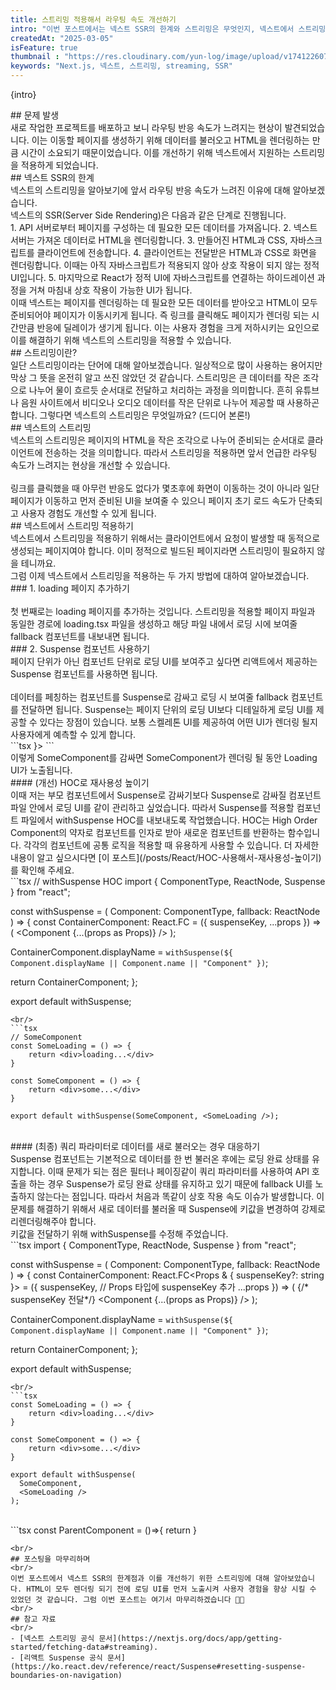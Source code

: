 ```yaml
---
title: 스트리밍 적용해서 라우팅 속도 개선하기
intro: "이번 포스트에서는 넥스트 SSR의 한계와 스트리밍은 무엇인지, 넥스트에서 스트리밍을 적용하는 방법에 대해서 알아보도록 하겠습니다."
createdAt: "2025-03-05"
isFeature: true
thumbnail : "https://res.cloudinary.com/yun-log/image/upload/v1741226078/24.next-streaming/jjisjavsbdmycbvkpiab.jpg"
keywords: "Next.js, 넥스트, 스트리밍, streaming, SSR"
---
```

<p>{intro}</p>
<Spacing size="lg" />
## 문제 발생
<br/>
새로 작업한 프로젝트를 배포하고 보니 라우팅 반응 속도가 느려지는 현상이 발견되었습니다. 이는 이동할 페이지를 생성하기 위해 데이터를 불러오고 HTML을 렌더링하는 만큼 시간이 소요되기 때문이었습니다. 이를 개선하기 위해 넥스트에서 지원하는 스트리밍을 적용하게 되었습니다.
<br/>
## 넥스트 SSR의 한계
<br/>
넥스트의 스트리밍을 알아보기에 앞서 라우팅 반응 속도가 느려진 이유에 대해 알아보겠습니다.
<br/>
넥스트의 SSR(Server Side Rendering)은 다음과 같은 단계로 진행됩니다.
<br/>
1. API 서버로부터 페이지를 구성하는 데 필요한 모든 데이터를 가져옵니다.
2. 넥스트 서버는 가져온 데이터로 HTML을 렌더링합니다.
3. 만들어진 HTML과 CSS, 자바스크립트를 클라이언트에 전송합니다.
4. 클라이언트는 전달받은 HTML과 CSS로 화면을 렌더링합니다. 이때는 아직 자바스크립트가 적용되지 않아 상호 작용이 되지 않는 정적 UI입니다.
5. 마지막으로 React가 정적 UI에 자바스크립트를 연결하는 하이드레이션 과정을 거쳐 마침내 상호 작용이 가능한 UI가 됩니다.
<br/>
이때 넥스트는 페이지를 렌더링하는 데 필요한 모든 데이터를 받아오고 HTML이 모두 준비되어야 페이지가 이동시키게 됩니다. 즉 링크를 클릭해도 페이지가 렌더링 되는 시간만큼 반응에 딜레이가 생기게 됩니다. 이는 사용자 경험을 크게 저하시키는 요인으로 이를 해결하기 위해 넥스트의 스트리밍을 적용할 수 있습니다.
<br/>
## 스트리밍이란?
<br/>
일단 스트리밍이라는 단어에 대해 알아보겠습니다. 일상적으로 많이 사용하는 용어지만 막상 그 뜻을 온전히 알고 쓰진 않았던 것 같습니다.
스트리밍은 큰 데이터를 작은 조각으로 나누어 물이 흐르듯 순서대로 전달하고 처리하는 과정을 의미합니다. 흔히 유튜브나 음원 사이트에서 비디오나 오디오 데이터를 작은 단위로 나누어 제공할 때 사용하곤 합니다. 그렇다면 넥스트의 스트리밍은 무엇일까요? (드디어 본론!)
<br/>
## 넥스트의 스트리밍
<br/>
넥스트의 스트리밍은 페이지의 HTML을 작은 조각으로 나누어 준비되는 순서대로 클라이언트에 전송하는 것을 의미합니다. 따라서 스트리밍을 적용하면 앞서 언급한 라우팅 속도가 느려지는 현상을 개선할 수 있습니다. 
<br/>
<PostImage src="https://res.cloudinary.com/yun-log/image/upload/v1741144198/24.next-streaming/sbaoxao6netonmlby3oz.avif" alt="넥스트의 스트리밍" width={1600*0.4} height={785 *0.4} caption="넥스트의 스트리밍, 페이지를 구성하는 HTML 작은 조각 나누어 클라이언트에 전송"/>
<br/>
링크를 클릭했을 때 아무런 반응도 없다가 몇초후에 화면이 이동하는 것이 아니라 일단 페이지가 이동하고 먼저 준비된 UI을 보여줄 수 있으니 페이지 초기 로드 속도가 단축되고 사용자 경험도 개선할 수 있게 됩니다.
<br/>
## 넥스트에서 스트리밍 적용하기
<br/>
넥스트에서 스트리밍을 적용하기 위해서는 클라이언트에서 요청이 발생할 때 동적으로 생성되는 페이지여야 합니다. 이미 정적으로 빌드된 페이지라면 스트리밍이 필요하지 않을 테니까요.
<br/>
그럼 이제 넥스트에서 스트리밍을 적용하는 두 가지 방법에 대하여 알아보겠습니다.
<br/>
### 1. loading 페이지 추가하기
<br/>
<PostImage src="https://res.cloudinary.com/yun-log/image/upload/v1741144198/24.next-streaming/fh58byejiay7zihrbjqs.avif" alt="loading 페이지" width={1600*0.4} height={785 *0.4} caption="Suspense 컴포넌트 적용."/>
<br/>
첫 번째로는 loading 페이지를 추가하는 것입니다. 스트리밍을 적용할 페이지 파일과 동일한 경로에 loading.tsx 파일을 생성하고 해당 파일 내에서 로딩 시에 보여줄 fallback 컴포넌트를 내보내면 됩니다.
<br/>
### 2. Suspense 컴포넌트 사용하기
<br/>
페이지 단위가 아닌 컴포넌트 단위로 로딩 UI를 보여주고 싶다면 리액트에서 제공하는 Suspense 컴포넌트를 사용하면 됩니다.
<br/>
<PostImage src="https://res.cloudinary.com/yun-log/image/upload/v1741144198/24.next-streaming/ss5ildcma1wunkxmzwqj.avif" alt="loading 페이지" width={1600*0.4} height={785 *0.4} caption="Suspense 컴포넌트 적용."/>
<br/>
데이터를 페칭하는 컴포넌트를 Suspense로 감싸고 로딩 시 보여줄 fallback 컴포넌트를 전달하면 됩니다. Suspense는 페이지 단위의 로딩 UI보다 디테일하게 로딩 UI를 제공할 수 있다는 장점이 있습니다. 보통 스켈레톤 UI를 제공하여 어떤 UI가 렌더링 될지 사용자에게 예측할 수 있게 합니다. 
<br/>
```tsx
<Suspense fallback={<Loading />}> 
  <SomeComponent />
</Suspense>
```
<br/>
이렇게 SomeComponent를 감싸면 SomeComponent가 렌더링 될 동안 Loading UI가 노출됩니다.
<br/>
#### (개선) HOC로 재사용성 높이기
<br/>
이때 저는 부모 컴포넌트에서 Suspense로 감싸기보다 Suspense로 감싸질 컴포넌트 파일 안에서 로딩 UI를 같이 관리하고 싶었습니다.
따라서 Suspense를 적용할 컴포넌트 파일에서 withSuspense HOC를 내보내도록 작업했습니다.
HOC는 High Order Component의 약자로 컴포넌트를 인자로 받아 새로운 컴포넌트를 반환하는 함수입니다. 각각의 컴포넌트에 공통 로직을 적용할 때 유용하게 사용할 수 있습니다. 더 자세한 내용이 알고 싶으시다면 [이 포스트](/posts/React/HOC-사용해서-재사용성-높이기)를 확인해 주세요.
<br/>
```tsx
// withSuspense HOC
import { ComponentType, ReactNode, Suspense } from "react";

const withSuspense = <Props extends object>(
  Component: ComponentType<Props>,
  fallback: ReactNode
) => {
  const ContainerComponent: React.FC<Props> = ({
    suspenseKey,
    ...props
  }) => (
    <Suspense fallback={fallback}>
      <Component {...(props as Props)} />
    </Suspense>
  );

  ContainerComponent.displayName = `withSuspense(${
    Component.displayName || Component.name || "Component"
  })`;

  return ContainerComponent;
};

export default withSuspense;

```
<br/>
```tsx
// SomeComponent
const SomeLoading = () => {
    return <div>loading...</div>
}

const SomeComponent = () => {
    return <div>some...</div>
}

export default withSuspense(SomeComponent, <SomeLoading />);
```
<br/>
#### (최종) 쿼리 파라미터로 데이터를 새로 불러오는 경우 대응하기
<br/>
Suspense 컴포넌트는 기본적으로 데이터를 한 번 불러온 후에는 로딩 완료 상태를 유지합니다. 이때 문제가 되는 점은 필터나 페이징같이 쿼리 파라미터를 사용하여 API 호출을 하는 경우 Suspense가 로딩 완료 상태를 유지하고 있기 때문에 fallback UI를 노출하지 않는다는 점입니다. 따라서 처음과 똑같이 상호 작용 속도 이슈가 발생합니다. 이 문제를 해결하기 위해서 새로 데이터를 불러올 때 Suspense에 키값을 변경하여 강제로 리렌더링해주야 합니다.
<br/>
키값을 전달하기 위해 withSuspense를 수정해 주었습니다.
<br/>
```tsx
import { ComponentType, ReactNode, Suspense } from "react";

const withSuspense = <Props extends object>(
  Component: ComponentType<Props>,
  fallback: ReactNode
) => {
  const ContainerComponent: React.FC<Props & { suspenseKey?: string }> = ({
    suspenseKey, // Props 타입에 suspenseKey 추가
    ...props
  }) => (
    <Suspense key={suspenseKey} fallback={fallback}> 
    {/* suspenseKey 전달*/}
      <Component {...(props as Props)} />
    </Suspense>
  );

  ContainerComponent.displayName = `withSuspense(${
    Component.displayName || Component.name || "Component"
  })`;

  return ContainerComponent;
};

export default withSuspense;

```
<br/>
```tsx
const SomeLoading = () => {
    return <div>loading...</div>
}

const SomeComponent = () => {
    return <div>some...</div>
}

export default withSuspense(
  SomeComponent,
  <SomeLoading />
);
```
<br/>
```tsx
const ParentComponent = ()=>{
  return <SomeComponent suspenseKey={queryParams.id}/>
}

```
<br/>
## 포스팅을 마무리하며
<br/>
이번 포스트에서 넥스트 SSR의 한계점과 이를 개선하기 위한 스트리밍에 대해 알아보았습니다. HTML이 모두 렌더링 되기 전에 로딩 UI를 먼저 노출시켜 사용자 경험을 향상 시킬 수 있었던 것 같습니다. 그럼 이번 포스트는 여기서 마무리하겠습니다 👋👋
<br/>
## 참고 자료
<br/>
- [넥스트 스트리밍 공식 문서](https://nextjs.org/docs/app/getting-started/fetching-data#streaming).
- [리액트 Suspense 공식 문서](https://ko.react.dev/reference/react/Suspense#resetting-suspense-boundaries-on-navigation)
